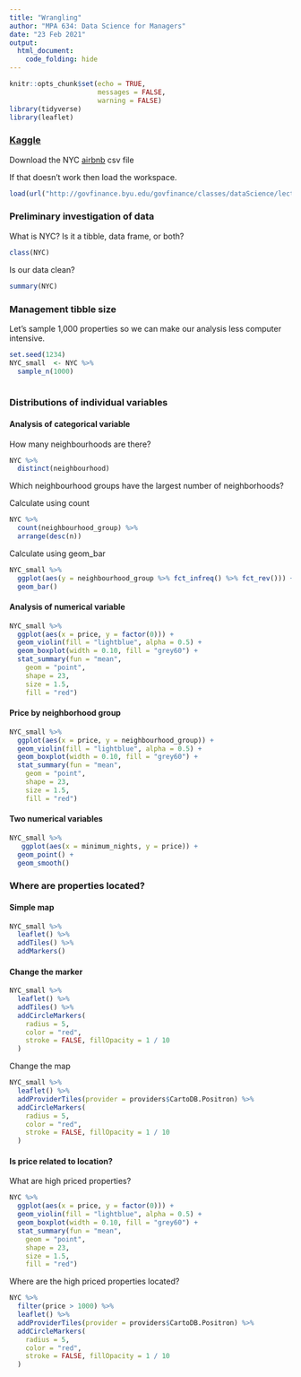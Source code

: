 ```yaml
---
title: "Wrangling"
author: "MPA 634: Data Science for Managers"
date: "23 Feb 2021"
output:
  html_document:
    code_folding: hide
---
```


```r
knitr::opts_chunk$set(echo = TRUE,
                      messages = FALSE,
                      warning = FALSE)
library(tidyverse)
library(leaflet)
```

### [Kaggle](https://www.kaggle.com/)

Download the NYC [airbnb](https://www.kaggle.com/dgomonov/new-york-city-airbnb-open-data/download) csv file

If that doesn't work then load the workspace.

```r
load(url("http://govfinance.byu.edu/govfinance/classes/dataScience/lectures/illustrations/NYC.RData"))
```

### Preliminary investigation of data

What is NYC? Is it a tibble, data frame, or both?

```r
class(NYC)
```

Is our data clean?

```r
summary(NYC)
```

### Management tibble size

Let's sample 1,000 properties so we can make our analysis less computer intensive.

```r
set.seed(1234)
NYC_small  <- NYC %>% 
  sample_n(1000)
  
```

### Distributions of individual variables

#### Analysis of categorical variable

How many neighbourhoods are there?

```r
NYC %>% 
  distinct(neighbourhood)
```

Which neighbourhood groups have the largest number of neighborhoods?

Calculate using count

```r
NYC %>% 
  count(neighbourhood_group) %>% 
  arrange(desc(n))
```

Calculate using geom_bar

```r
NYC_small %>% 
  ggplot(aes(y = neighbourhood_group %>% fct_infreq() %>% fct_rev())) +
  geom_bar()
```

#### Analysis of numerical variable

```r
NYC_small %>%
  ggplot(aes(x = price, y = factor(0))) +
  geom_violin(fill = "lightblue", alpha = 0.5) +
  geom_boxplot(width = 0.10, fill = "grey60") +
  stat_summary(fun = "mean",
    geom = "point",
    shape = 23,
    size = 1.5,
    fill = "red")
```

#### Price by neighborhood group

```r
NYC_small %>%
  ggplot(aes(x = price, y = neighbourhood_group)) +
  geom_violin(fill = "lightblue", alpha = 0.5) +
  geom_boxplot(width = 0.10, fill = "grey60") +
  stat_summary(fun = "mean",
    geom = "point",
    shape = 23,
    size = 1.5,
    fill = "red")
```

#### Two numerical variables

```r
NYC_small %>% 
   ggplot(aes(x = minimum_nights, y = price)) +
  geom_point() +
  geom_smooth()
```

### Where are properties located?

#### Simple map

```r
NYC_small %>% 
  leaflet() %>% 
  addTiles() %>% 
  addMarkers()
```

#### Change the marker

```r
NYC_small %>% 
  leaflet() %>% 
  addTiles() %>% 
  addCircleMarkers(
    radius = 5,
    color = "red",
    stroke = FALSE, fillOpacity = 1 / 10
  )
```

Change the map

```r
NYC_small %>% 
  leaflet() %>% 
  addProviderTiles(provider = providers$CartoDB.Positron) %>% 
  addCircleMarkers(
    radius = 5,
    color = "red",
    stroke = FALSE, fillOpacity = 1 / 10
  )
```

#### Is price related to location?

What are high priced properties?

```r
NYC %>%
  ggplot(aes(x = price, y = factor(0))) +
  geom_violin(fill = "lightblue", alpha = 0.5) +
  geom_boxplot(width = 0.10, fill = "grey60") +
  stat_summary(fun = "mean",
    geom = "point",
    shape = 23,
    size = 1.5,
    fill = "red")
```

Where are the high priced properties located?

```r
NYC %>%
  filter(price > 1000) %>% 
  leaflet() %>% 
  addProviderTiles(provider = providers$CartoDB.Positron) %>% 
  addCircleMarkers(
    radius = 5,
    color = "red",
    stroke = FALSE, fillOpacity = 1 / 10
  )
```
